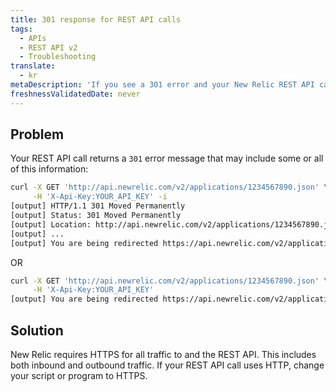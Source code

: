 ```yaml
---
title: 301 response for REST API calls
tags:
  - APIs
  - REST API v2
  - Troubleshooting
translate:
  - kr
metaDescription: 'If you see a 301 error and your New Relic REST API call uses HTTP, change your script or program to HTTPS.'
freshnessValidatedDate: never
---
```


## Problem

Your REST API call returns a `301` error message that may include some or all of this information:

```sh
curl -X GET 'http://api.newrelic.com/v2/applications/1234567890.json' \
     -H 'X-Api-Key:YOUR_API_KEY' -i
[output] HTTP/1.1 301 Moved Permanently
[output] Status: 301 Moved Permanently
[output] Location: http://api.newrelic.com/v2/applications/1234567890.json
[output] ...
[output] You are being redirected https://api.newrelic.com/v2/applications/1234567890.json
```

OR

```sh
curl -X GET 'http://api.newrelic.com/v2/applications/1234567890.json' \
     -H 'X-Api-Key:YOUR_API_KEY'
[output] You are being redirected https://api.newrelic.com/v2/applications/1234567890.json
```

## Solution

New Relic requires HTTPS for all traffic to <InlinePopover type="apm"/> and the REST API. This includes both inbound and outbound traffic. If your REST API call uses HTTP, change your script or program to HTTPS.
